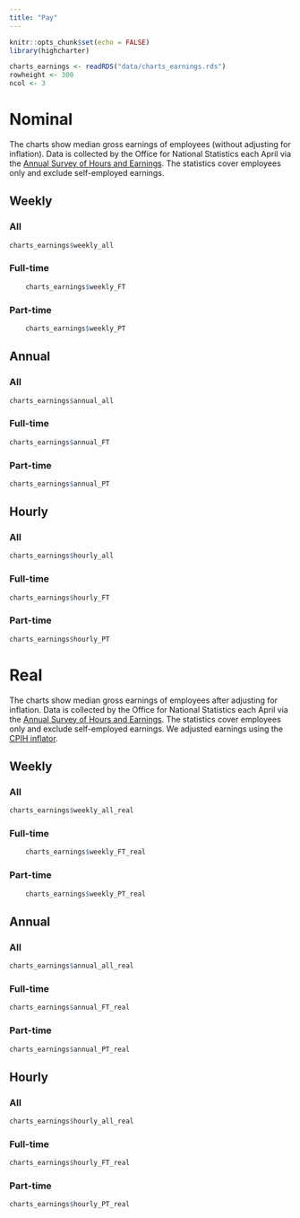 ```yaml
---
title: "Pay"
---
```


```r
knitr::opts_chunk$set(echo = FALSE)
library(highcharter)
```

```r
charts_earnings <- readRDS("data/charts_earnings.rds")
rowheight <- 300
ncol <- 3
```

# Nominal

The charts show median gross earnings of employees (without adjusting for inflation). Data is collected by the Office for National Statistics each April via the [Annual Survey of Hours and Earnings](https://www.ons.gov.uk/employmentandlabourmarket/peopleinwork/earningsandworkinghours/bulletins/annualsurveyofhoursandearnings/latest). The statistics cover employees only and exclude self-employed earnings.

## Weekly {data-height=300}

### All

```r
charts_earnings$weekly_all
```

### Full-time

```r
    charts_earnings$weekly_FT
```

### Part-time

```r
    charts_earnings$weekly_PT
```


## Annual {data-height=300}

### All

```r
charts_earnings$annual_all
```

### Full-time

```r
charts_earnings$annual_FT
```

### Part-time

```r
charts_earnings$annual_PT
```

## Hourly {data-height=300}

### All

```r
charts_earnings$hourly_all
```

### Full-time

```r
charts_earnings$hourly_FT
```

### Part-time

```r
charts_earnings$hourly_PT
```

# Real

The charts show median gross earnings of employees after adjusting for inflation. Data is collected by the Office for National Statistics each April via the [Annual Survey of Hours and Earnings](https://www.ons.gov.uk/employmentandlabourmarket/peopleinwork/earningsandworkinghours/bulletins/annualsurveyofhoursandearnings/latest). The statistics cover employees only and exclude self-employed earnings. We adjusted earnings using the [CPIH inflator](https://www.ons.gov.uk/economy/inflationandpriceindices/bulletins/consumerpriceinflation/latest#latest-movements-in-cpih-inflation).

## Weekly {data-height=300}

### All

```r
charts_earnings$weekly_all_real
```

### Full-time

```r
    charts_earnings$weekly_FT_real
```

### Part-time

```r
    charts_earnings$weekly_PT_real
```


## Annual {data-height=300}

### All

```r
charts_earnings$annual_all_real
```

### Full-time

```r
charts_earnings$annual_FT_real
```

### Part-time

```r
charts_earnings$annual_PT_real
```

## Hourly {data-height=300}

### All

```r
charts_earnings$hourly_all_real
```

### Full-time

```r
charts_earnings$hourly_FT_real
```

### Part-time

```r
charts_earnings$hourly_PT_real
```



